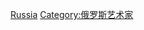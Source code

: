 {{Commons category|Illustrators from Russia}}

[[Category:各國插畫家|Russia]]
[[Category:俄罗斯艺术家|Category:俄罗斯艺术家]]